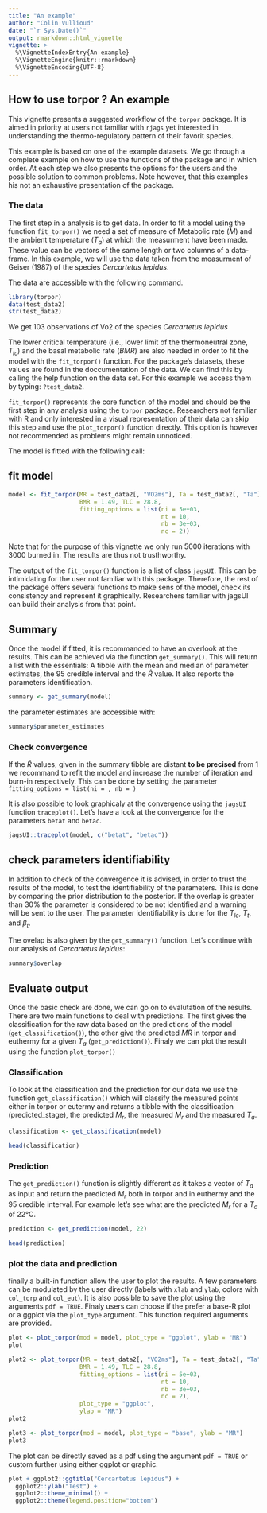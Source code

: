 ```yaml
---
title: "An example"
author: "Colin Vullioud"
date: "`r Sys.Date()`"
output: rmarkdown::html_vignette
vignette: >
  %\VignetteIndexEntry{An example}
  %\VignetteEngine{knitr::rmarkdown}
  %\VignetteEncoding{UTF-8}
---
```


## How to use torpor ? An example

This vignette presents a suggested workflow of the `torpor` package. It is aimed 
in priority at users not familiar with `rjags` yet interested in understanding 
the thermo-regulatory pattern of their favorit species. 

This example is based on one of the example datasets. We go through a complete 
example on how to use the functions of the package and in which 
order. At each step we also presents the options for the users and the possible 
solution to common problems. Note however, that this examples his not an exhaustive presentation
of the package. 


### The data 
The first step in a analysis is to get data. In order to fit a model using the
function `fit_torpor()` we need a set of measure of Metabolic rate $(M)$ and 
the ambient temperature $(T_a)$ at which the measurment have been made. 
These value can be vectors of the same length or two columns of a data-frame. In this 
example, we will use the data taken from the measurment of Geiser (1987) of the 
species *Cercartetus lepidus*.

The data are accessible with the following command. 

```r
library(torpor)
data(test_data2) 
str(test_data2)
``` 
We get 103 observations of Vo2 of the species *Cercartetus lepidus*

The lower critical temperature (i.e., lower limit of the thermoneutral zone, $T_{lc}$) 
and the basal metabolic rate ($BMR$) are also needed in order to fit the model with 
the `fit_torpor()` function. For the package's datasets, these values are found in 
the doccumentation of the data. We can find this by calling the help function on
the data set. For this example we access them by typing: `?test_data2`. 

`fit_torpor()` represents the core function of the model and should be the first
step in any analysis using the `torpor` package. Researchers not familiar with 
R and only interested in a visual representation of their data can skip this 
step and use the `plot_torpor()` function directly. This option is however not 
recommended as problems might remain unnoticed. 

The model is fitted with the following call: 

## fit model 
```r
model <- fit_torpor(MR = test_data2[, "VO2ms"], Ta = test_data2[, "Ta"],
                    BMR = 1.49, TLC = 28.8,
                    fitting_options = list(ni = 5e+03,
                                           nt = 10,
                                           nb = 3e+03,
                                           nc = 2))
```

Note that for the purpose of this vignette we only run 5000 iterations with 3000 
burned in. The results are thus not trusthworthy.

The output of the `fit_torpor()` function is a list of class `jagsUI`. This can be
intimidating for the user not familiar with this package. Therefore, the rest of the package offers
several functions to make sens of the model, check its consistency and represent it graphically. 
Researchers familiar with jagsUI can build their analysis from that point. 


## Summary

Once the model if fitted, it is recommanded to have an overlook at the results. 
This can be achieved via the function `get_summary()`. This will return a list with the essentials:
A tibble with the mean and median of parameter estimates, the 95 credible interval and the $\hat{R}$ value.
It also reports the parameters identification. 

```r
summary <- get_summary(model)
```

the parameter estimates are accessible with: 

```r
summary$parameter_estimates
```

### Check convergence
If the $\hat{R}$ values, given in the summary tibble are distant **to be precised** from 1 we recommand to refit the model and 
increase the number of iteration and burn-in respectively. This can be done by setting the 
parameter `fitting_options = list(ni = , nb = )`

It is also possible to look graphicaly at the convergence using the `jagsUI` 
function `traceplot()`. Let's have a look at the convergence for the parameters 
`betat` and `betac`. 

```r
jagsUI::traceplot(model, c("betat", "betac"))
```

## check parameters identifiability 
In addition to check of the convergence it is advised, in order to trust the 
results of the model, to test the identifiability of the parameters. This is done
by comparing the prior distribution to the posterior. If the overlap is greater 
than 30% the parameter is considered to be not identified and a warning will be 
sent to the user. The parameter identifiability is done for the $T_{lc}$, $T_t$, and 
$\beta_t$. 

The ovelap is also given by the `get_summary()` function. Let's continue with 
our analysis of *Cercartetus lepidus*: 

```r
summary$overlap
``` 

## Evaluate output 

Once the basic check are done, we can go on to evalutation of the results. There are 
two main functions to deal with predictions. The first gives the classification for
the raw data based on the predictions of the model (`get_classification()`), the other 
give the predicted $MR$ in torpor and euthermy for a given $T_a$ (`get_prediction()`). 
Finaly we can plot the result using the function `plot_torpor()`


### Classification 

To look at the classification and the prediction for our data we use the function `get_classification()`
which will classify the measured points either in torpor or eutermy and returns a 
tibble with the classification (predicted_stage), the predicted $M_r$, the measured $M_r$
and the measured $T_a$. 

```r
classification <- get_classification(model)

head(classification)
```



### Prediction 
The `get_prediction()` function is slightly different as it takes a vector of $T_a$ 
as input and return the predicted $M_r$ both in torpor and in euthermy and the 95 credible interval. 
For example let's see what are the predicted $M_r$ for a $T_a$ of 22°C. 

```r
prediction <- get_prediction(model, 22)

head(prediction)
```

### plot the data and prediction

finally a built-in function allow the user to plot the results. A few parameters 
can be modulated by the user directly (labels with `xlab` and `ylab`, colors with `col_torp` and `col_eut`). 
It is also possible to save the plot using the arguments `pdf = TRUE`. Finaly users 
can choose if the prefer a base-R plot or a ggplot via the `plot_type` argument. This function 
required arguments are provided. 

```r
plot <- plot_torpor(mod = model, plot_type = "ggplot", ylab = "MR")
plot 

plot2 <- plot_torpor(MR = test_data2[, "VO2ms"], Ta = test_data2[, "Ta"],
                    BMR = 1.49, TLC = 28.8,
                    fitting_options = list(ni = 5e+03,
                                           nt = 10,
                                           nb = 3e+03,
                                           nc = 2), 
                    plot_type = "ggplot", 
                    ylab = "MR")
plot2

plot3 <- plot_torpor(mod = model, plot_type = "base", ylab = "MR")
plot3


```


The plot can be directly saved as a pdf using the argument `pdf = TRUE` or custom
further using either ggplot or graphic. 


```r
plot + ggplot2::ggtitle("Cercartetus lepidus") +
  ggplot2::ylab("Test") +
  ggplot2::theme_minimal() +
  ggplot2::theme(legend.position="bottom")
```


